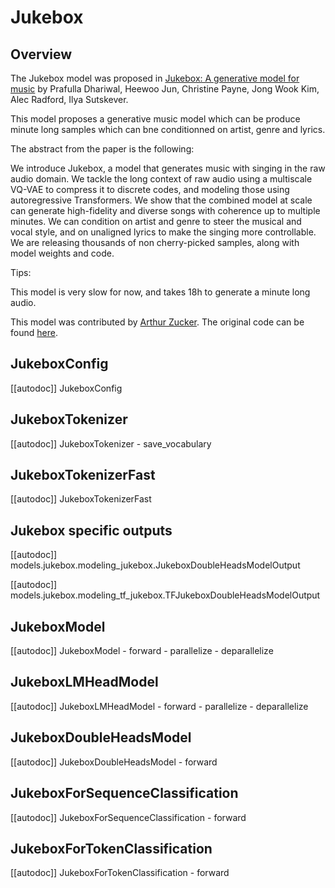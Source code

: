 <!--Copyright 2020 The HuggingFace Team. All rights reserved.

Licensed under the Apache License, Version 2.0 (the "License"); you may not use this file except in compliance with
the License. You may obtain a copy of the License at

http://www.apache.org/licenses/LICENSE-2.0

Unless required by applicable law or agreed to in writing, software distributed under the License is distributed on
an "AS IS" BASIS, WITHOUT WARRANTIES OR CONDITIONS OF ANY KIND, either express or implied. See the License for the
specific language governing permissions and limitations under the License.
-->

# Jukebox

## Overview

The Jukebox model was proposed in [Jukebox: A generative model for music](https://arxiv.org/pdf/2005.00341.pdf)
by Prafulla Dhariwal, Heewoo Jun, Christine Payne, Jong Wook Kim, Alec Radford,
Ilya Sutskever.

This model proposes a generative music model which can be produce minute long samples which can bne conditionned on
artist, genre and lyrics.

The abstract from the paper is the following:

We introduce Jukebox, a model that generates
music with singing in the raw audio domain. We
tackle the long context of raw audio using a multiscale VQ-VAE to compress it to discrete codes,
and modeling those using autoregressive Transformers. We show that the combined model at
scale can generate high-fidelity and diverse songs
with coherence up to multiple minutes. We can
condition on artist and genre to steer the musical
and vocal style, and on unaligned lyrics to make
the singing more controllable. We are releasing
thousands of non cherry-picked samples, along
with model weights and code.

Tips:

This model is very slow for now, and takes 18h to generate a minute long audio. 

This model was contributed by [Arthur Zucker](https://huggingface.co/ArthurZ).
The original code can be found [here](https://github.com/openai/jukebox).

## JukeboxConfig

[[autodoc]] JukeboxConfig

## JukeboxTokenizer

[[autodoc]] JukeboxTokenizer - save_vocabulary

## JukeboxTokenizerFast

[[autodoc]] JukeboxTokenizerFast

## Jukebox specific outputs

[[autodoc]] models.jukebox.modeling_jukebox.JukeboxDoubleHeadsModelOutput

[[autodoc]] models.jukebox.modeling_tf_jukebox.TFJukeboxDoubleHeadsModelOutput

## JukeboxModel

[[autodoc]] JukeboxModel - forward - parallelize - deparallelize

## JukeboxLMHeadModel

[[autodoc]] JukeboxLMHeadModel - forward - parallelize - deparallelize

## JukeboxDoubleHeadsModel

[[autodoc]] JukeboxDoubleHeadsModel - forward

## JukeboxForSequenceClassification

[[autodoc]] JukeboxForSequenceClassification - forward

## JukeboxForTokenClassification

[[autodoc]] JukeboxForTokenClassification - forward
